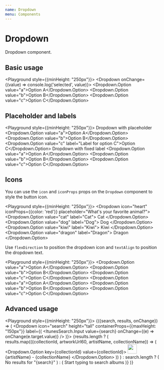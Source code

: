 ```yaml
---
name: Dropdown
menu: Components
---
```



# Dropdown

Dropdown component.

## Basic usage

<Playground style={{minHeight: "250px"}}>
  <Dropdown onChange={(value) => console.log('selected', value)}>
    <Dropdown.Option value="a">Option A</Dropdown.Option>
    <Dropdown.Option value="b">Option B</Dropdown.Option>
    <Dropdown.Option value="c">Option C</Dropdown.Option>
  </Dropdown>
</Playground>

## Placeholder and labels

<Playground style={{minHeight: "250px"}}>
  <View mb="10px">
    <Text>Dropdown with placeholder</Text>
    <Dropdown placeholder="Placeholder">
      <Dropdown.Option value="a">Option A</Dropdown.Option>
      <Dropdown.Option value="b">Option B</Dropdown.Option>
      <Dropdown.Option value="c" label="Label for option C">Option C</Dropdown.Option>
    </Dropdown>
  </View>
  <View mb="10px">
    <Text>Dropdown with fixed label</Text>
    <Dropdown label="Fixed label">
      <Dropdown.Option value="a">Option A</Dropdown.Option>
      <Dropdown.Option value="b">Option B</Dropdown.Option>
      <Dropdown.Option value="c">Option C</Dropdown.Option>
    </Dropdown>
  </View>
</Playground>

## Icons

You can use the `icon` and `iconProps` props on the `Dropdown` component to style the button icon.

<Playground style={{minHeight: "250px"}}>
  <Dropdown icon="heart" iconProps={{color: 'red'}} placeholder="What's your favorite animal?">
    <Dropdown.Option value="cat" label="Cat">
      <Icon name="cat" color="dark" mr="15px" />
      <Text inline>Cat</Text>
    </Dropdown.Option>
    <Dropdown.Option value="dog" label="Dog">
      <Icon name="dog" color="dark" mr="15px" />
      <Text inline>Dog</Text>
    </Dropdown.Option>
    <Dropdown.Option value="kiwi" label="Kiwi">
      <Icon name="kiwi-bird" color="dark" mr="15px" />
      <Text inline>Kiwi</Text>
    </Dropdown.Option>
    <Dropdown.Option value="dragon" label="Dragon">
      <Icon name="dragon" color="dark" mr="15px" />
      <Text inline>Dragon</Text>
    </Dropdown.Option>
  </Dropdown>
</Playground>

Use `flexDirection` to position the dropdown icon and `textAlign` to position the dropdown text.

<Playground style={{minHeight: "250px"}}>
  <View mb="10px">
    <Dropdown flexDirection="row-reverse" placeholder="Select an option">
      <Dropdown.Option value="a">Option A</Dropdown.Option>
      <Dropdown.Option value="b">Option B</Dropdown.Option>
      <Dropdown.Option value="c">Option C</Dropdown.Option>
    </Dropdown>
  </View>
  <View mb="10px">
    <Dropdown flexDirection="row-reverse" textAlign="right" placeholder="Select an option">
      <Dropdown.Option value="a">Option A</Dropdown.Option>
      <Dropdown.Option value="b">Option B</Dropdown.Option>
      <Dropdown.Option value="c">Option C</Dropdown.Option>
    </Dropdown>
  </View>
</Playground>

## Advanced usage

<Playground style={{minHeight: "250px"}}>
  <ItunesSearch>
  {({search, results, onChange}) => (
    <Dropdown
      icon="search"
      height="tall"
      containerProps={{maxHeight: "150px"}}
      label={(
        <ItunesSearch.Input
          value={search}
          onChange={(e) => onChange(e.target.value)} />
      )}>
      {results.length ? (
        results.map(({collectionId, artworkUrl60, artistName, collectionName}) => (
          <Dropdown.Option key={collectionId} value={collectionId}>
            <View mr="15px">
              <img src={artworkUrl60} height="30px" width="30px" />
            </View>
            {artistName} - {collectionName}
          </Dropdown.Option>
        ))
      ) : search.length ? (
        <View mr="15px" ml="15px">
          <Text>No results for "{search}"</Text>
        </View>
      ) : (
        <View mr="15px" ml="15px">
          <Text>Start typing to search albums</Text>
        </View>
      )}
    </Dropdown>
  )}
  </ItunesSearch>
</Playground>


